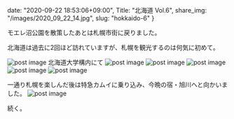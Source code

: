 date: "2020-09-22 18:53:06+09:00",
Title: "北海道 Vol.6",
share_img: "/images/2020_09_22_14.jpg",
slug: "hokkaido-6"
}

モエレ沼公園を散策したあとは札幌市街に戻りました。

北海道は過去に2回ほど訪れていますが、札幌を観光するのは何気に初めて。

<img src="/images/2020_09_22_12.jpg" alt="post image" />
<span className="caption">北海道大学構内にて</span>

<img src="/images/2020_09_22_13.jpg" alt="post image" />
<img src="/images/2020_09_22_14.jpg" alt="post image" />
<img src="/images/2020_09_22_15.jpg" alt="post image" />
<img src="/images/2020_09_22_16.jpg" alt="post image" />
<img src="/images/2020_09_22_17.jpg" alt="post image" />

一通り札幌を楽しんだ後は特急カムイに乗り込み、今晩の宿・旭川へと向かいました。
<img src="/images/2020_09_22_18.jpg" alt="post image" />

続く。